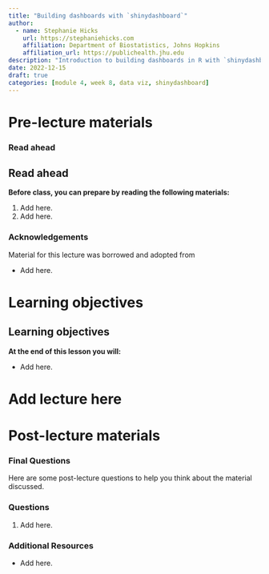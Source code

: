 ```yaml
---
title: "Building dashboards with `shinydashboard`"
author: 
  - name: Stephanie Hicks
    url: https://stephaniehicks.com
    affiliation: Department of Biostatistics, Johns Hopkins
    affiliation_url: https://publichealth.jhu.edu
description: "Introduction to building dashboards in R with `shinydashboard`"
date: 2022-12-15
draft: true
categories: [module 4, week 8, data viz, shinydashboard]
---
```


<!-- Add interesting quote -->

# Pre-lecture materials

### Read ahead

::: callout-note
## Read ahead

**Before class, you can prepare by reading the following materials:**

1.  Add here.
2.  Add here.
:::

### Acknowledgements

Material for this lecture was borrowed and adopted from

-   Add here.

# Learning objectives

::: callout-note
# Learning objectives

**At the end of this lesson you will:**

-   Add here.
:::

# Add lecture here

# Post-lecture materials

### Final Questions

Here are some post-lecture questions to help you think about the material discussed.

::: callout-note
### Questions

1.  Add here.
:::

### Additional Resources

::: callout-tip
-   Add here.
:::

